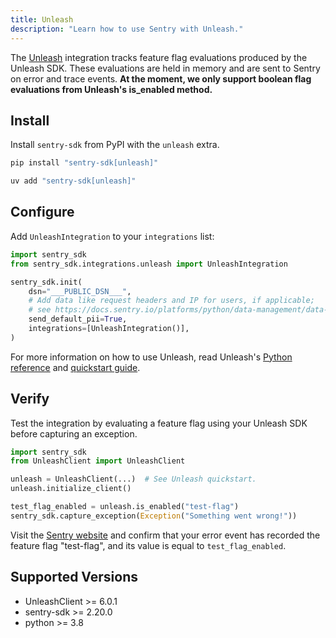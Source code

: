 ```yaml
---
title: Unleash
description: "Learn how to use Sentry with Unleash."
---
```


<PlatformContent includePath="feature-flags/prerelease-alert" />

The [Unleash](https://www.getunleash.io/) integration tracks feature flag evaluations produced by the Unleash SDK. These evaluations are held in memory and are sent to Sentry on error and trace events. **At the moment, we only support boolean flag evaluations from Unleash's is_enabled method.**

## Install

Install `sentry-sdk` from PyPI with the `unleash` extra.

```bash {tabTitle:pip}
pip install "sentry-sdk[unleash]"
```
```bash {tabTitle:uv}
uv add "sentry-sdk[unleash]"
```

## Configure

Add `UnleashIntegration` to your `integrations` list:

```python
import sentry_sdk
from sentry_sdk.integrations.unleash import UnleashIntegration

sentry_sdk.init(
    dsn="___PUBLIC_DSN___",
    # Add data like request headers and IP for users, if applicable;
    # see https://docs.sentry.io/platforms/python/data-management/data-collected/ for more info
    send_default_pii=True,
    integrations=[UnleashIntegration()],
)
```

For more information on how to use Unleash, read Unleash's [Python reference](https://docs.getunleash.io/reference/sdks/python) and [quickstart guide](https://docs.getunleash.io/quickstart).

## Verify

Test the integration by evaluating a feature flag using your Unleash SDK before capturing an exception.

```python
import sentry_sdk
from UnleashClient import UnleashClient

unleash = UnleashClient(...)  # See Unleash quickstart.
unleash.initialize_client()

test_flag_enabled = unleash.is_enabled("test-flag")
sentry_sdk.capture_exception(Exception("Something went wrong!"))
```

Visit the [Sentry website](https://sentry.io/issues/) and confirm that your error
event has recorded the feature flag "test-flag", and its value is equal to `test_flag_enabled`.

## Supported Versions

- UnleashClient >= 6.0.1
- sentry-sdk >= 2.20.0
- python >= 3.8

<PlatformContent includePath="feature-flags/next-steps" />
